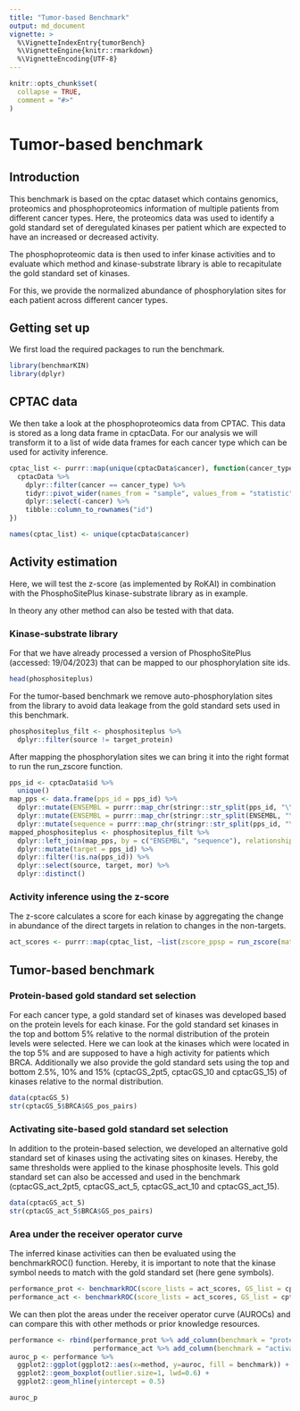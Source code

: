 ```yaml
---
title: "Tumor-based Benchmark"
output: md_document
vignette: >
  %\VignetteIndexEntry{tumorBench}
  %\VignetteEngine{knitr::rmarkdown}
  %\VignetteEncoding{UTF-8}
---
```


```r
knitr::opts_chunk$set(
  collapse = TRUE,
  comment = "#>"
)
```

# Tumor-based benchmark
## Introduction
This benchmark is based on the cptac dataset which contains genomics, proteomics
and phosphoproteomics information of multiple patients from different cancer types. 
Here, the proteomics data was used to identify a gold standard set of deregulated 
kinases per patient which are expected to have an increased or decreased activity.

The phosphoproteomic data is then used to infer kinase activities and to evaluate
which method and kinase-substrate library is able to recapitulate the gold standard
set of kinases.

For this, we provide the normalized abundance of phosphorylation sites for each
patient across different cancer types.

## Getting set up
We first load the required packages to run the benchmark.

```r
library(benchmarKIN)
library(dplyr)
```

## CPTAC data
We then take a look at the phosphoproteomics data from CPTAC. This data is 
stored as a long data frame in cptacData. For our analysis we will transform
it to a list of wide data frames for each cancer type which can be used for
activity inference.

```r
cptac_list <- purrr::map(unique(cptacData$cancer), function(cancer_type){
  cptacData %>%
    dplyr::filter(cancer == cancer_type) %>%
    tidyr::pivot_wider(names_from = "sample", values_from = "statistic", values_fill = NA) %>%
    dplyr::select(-cancer) %>%
    tibble::column_to_rownames("id")
})

names(cptac_list) <- unique(cptacData$cancer)
```

## Activity estimation
Here, we will test the z-score (as implemented by RoKAI) in combination with the
PhosphoSitePlus kinase-substrate library as in example.

In theory any other method can also be tested with that data.

### Kinase-substrate library
For that we have already processed a version of PhosphoSitePlus (accessed: 19/04/2023)
that can be mapped to our phosphorylation site ids.

```r
head(phosphositeplus)
```
For the tumor-based benchmark we remove auto-phosphorylation sites from the
library to avoid data leakage from the gold standard sets used in this benchmark.

```r
phosphositeplus_filt <- phosphositeplus %>%
  dplyr::filter(source != target_protein)
```

After mapping the phosphorylation sites we can bring it into the right format to
run the run_zscore function.

```r
pps_id <- cptacData$id %>% 
  unique()
map_pps <- data.frame(pps_id = pps_id) %>%
  dplyr::mutate(ENSEMBL = purrr::map_chr(stringr::str_split(pps_id, "\\|"), 1)) %>%
  dplyr::mutate(ENSEMBL = purrr::map_chr(stringr::str_split(ENSEMBL, "\\."), 1))  %>%
  dplyr::mutate(sequence = purrr::map_chr(stringr::str_split(pps_id, "\\|"), 4))
mapped_phosphositeplus <- phosphositeplus_filt %>%
  dplyr::left_join(map_pps, by = c("ENSEMBL", "sequence"), relationship = "many-to-many") %>%
  dplyr::mutate(target = pps_id) %>%
  dplyr::filter(!is.na(pps_id)) %>%
  dplyr::select(source, target, mor) %>%
  dplyr::distinct()
```

### Activity inference using the z-score 
The z-score calculates a score for each kinase by aggregating the change in
abundance of the direct targets in relation to changes in the non-targets.

```r
act_scores <- purrr::map(cptac_list, ~list(zscore_ppsp = run_zscore(mat = .x, network = mapped_phosphositeplus)))
```

## Tumor-based benchmark
### Protein-based gold standard set selection
For each cancer type, a gold standard set of kinases was developed based on
the protein levels for each kinase. For the gold standard set kinases 
in the top and bottom 5% relative to the normal distribution of the protein levels 
were selected. Here we can look at the kinases which were located in the top
5% and are supposed to have a high activity for patients which BRCA. 
Additionally we also provide the gold standard sets using the top and bottom
2.5%, 10% and 15% (cptacGS_2pt5, cptacGS_10 and cptacGS_15) of kinases relative 
to the normal distribution. 

```r
data(cptacGS_5)
str(cptacGS_5$BRCA$GS_pos_pairs)
```
### Activating site-based gold standard set selection
In addition to the protein-based selection,  we developed an alternative gold 
standard set of kinases using the activating sites on kinases. Hereby, the same 
thresholds were applied to the kinase phosphosite levels. 
This gold standard set can also be accessed and used in the 
benchmark (cptacGS_act_2pt5, cptacGS_act_5, cptacGS_act_10 and cptacGS_act_15).

```r
data(cptacGS_act_5)
str(cptacGS_act_5$BRCA$GS_pos_pairs)
```

### Area under the receiver operator curve
The inferred kinase activities can then be evaluated using the benchmarkROC()
function. Hereby, it is important to note that the kinase symbol needs to match
with the gold standard set (here gene symbols).
```r
performance_prot <- benchmarkROC(score_lists = act_scores, GS_list = cptacGS_5)
performance_act <- benchmarkROC(score_lists = act_scores, GS_list = cptacGS_act_5)
```

We can then plot the areas under the receiver operator curve (AUROCs) and can 
compare this with other methods or prior knowledge resources.
```r
performance <- rbind(performance_prot %>% add_column(benchmark = "protein-based"),
                     performance_act %>% add_column(benchmark = "activating site-based"))
auroc_p <- performance %>%
  ggplot2::ggplot(ggplot2::aes(x=method, y=auroc, fill = benchmark)) +
  ggplot2::geom_boxplot(outlier.size=1, lwd=0.6) +
  ggplot2::geom_hline(yintercept = 0.5)

auroc_p
```
